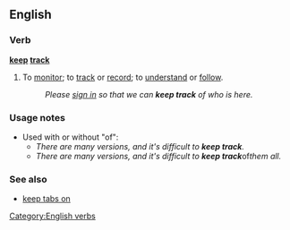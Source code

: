 ==English==

===Verb===
'''[[keep]] [[track]]'''
#To [[monitor]]; to [[track]] or [[record]]; to [[understand]] or [[follow]].
#:''Please [[sign in]] so that we can '''keep track''' of who is here.''

===Usage notes===
*Used with or without "of":
**''There are many versions, and it's difficult to '''keep track'''.''
**''There are many versions, and it's difficult to '''keep track''' ''of'' them all.''

===See also===
*[[keep tabs on]]
[[Category:English verbs]]